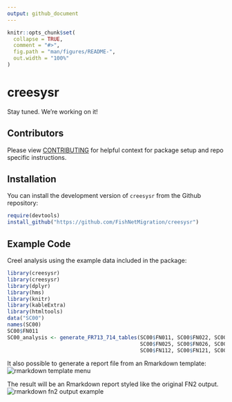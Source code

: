 ```yaml
---
output: github_document
---
```


<!-- README.md is generated from README.Rmd. Please edit that file -->

```r
knitr::opts_chunk$set(
  collapse = TRUE,
  comment = "#>",
  fig.path = "man/figures/README-",
  out.width = "100%"
)
```

# creesysr

<!-- badges: start -->
<!-- badges: end -->

Stay tuned. We're working on it!

## Contributors
Please view [CONTRIBUTING](CONTRIBUTING.md) for helpful context for package setup and repo specific instructions.

## Installation

You can install the development version of `creesysr` from the Github repository:

``` r
require(devtools)
install_github("https://github.com/FishNetMigration/creesysr")
```

## Example Code

Creel analysis using the example data included in the package:

```r
library(creesysr)
library(creesysr)
library(dplyr)
library(hms)
library(knitr)
library(kableExtra)
library(htmltools)
data("SC00")
names(SC00)
SC00$FN011
SC00_analysis <- generate_FR713_714_tables(SC00$FN011, SC00$FN022, SC00$FN023, SC00$FN024,
                                           SC00$FN025, SC00$FN026, SC00$FN028, SC00$FN111, 
                                           SC00$FN112, SC00$FN121, SC00$FN123)
```

It also possible to generate a report file from an Rmarkdown template:
![rmarkdown template menu](rmarkdown_template.png)

The result will be an Rmarkdown report styled like the original FN2 output.
![rmarkdown fn2 output example](fn2_ouptut_example.png)
